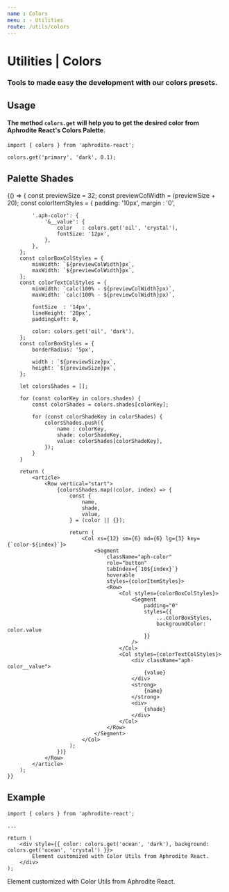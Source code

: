```yaml
---
name : Colors
menu : › Utilities
route: /utils/colors
---
```




# Utilities | Colors
### Tools to made easy the development with our colors presets.

## Usage
#### The method `colors.get` will help you to get the desired color from Aphrodite React's Colors Palette.
```
import { colors } from 'aphrodite-react';

colors.get('primary', 'dark', 0.1);
```


## Palette Shades

<Playground>
    {() => {
        const previewSize     = 32;
        const previewColWidth = (previewSize + 20);
        const colorItemStyles = {
            padding: '10px',
            margin : '0',

            '.aph-color': {
                '&__value': {
                    color   : colors.get('oil', 'crystal'),
                    fontSize: '12px',
                },
            },
        };
        const colorBoxColStyles = {
            minWidth: `${previewColWidth}px`,
            maxWidth: `${previewColWidth}px`,
        };
        const colorTextColStyles = {
            minWidth: `calc(100% - ${previewColWidth}px)`,
            maxWidth: `calc(100% - ${previewColWidth}px)`,

            fontSize  : '14px',
            lineHeight: '20px',
            paddingLeft: 0,

            color: colors.get('oil', 'dark'),
        };
        const colorBoxStyles = {
            borderRadius: '5px',

            width : `${previewSize}px`,
            height: `${previewSize}px`,
        };

        let colorsShades = [];

        for (const colorKey in colors.shades) {
            const colorShades = colors.shades[colorKey];

            for (const colorShadeKey in colorShades) {
                colorsShades.push({
                    name : colorKey,
                    shade: colorShadeKey,
                    value: colorShades[colorShadeKey],
                });
            }
        }

        return (
            <article>
                <Row vertical="start">
                    {colorsShades.map((color, index) => {
                        const {
                            name,
                            shade,
                            value,
                        } = (color || {});

                        return (
                            <Col xs={12} sm={6} md={6} lg={3} key={`color-${index}`}>
                                <Segment
                                    className="aph-color"
                                    role="button"
                                    tabIndex={`10${index}`}
                                    hoverable
                                    styles={colorItemStyles}>
                                    <Row>
                                        <Col styles={colorBoxColStyles}>
                                            <Segment
                                                padding="0"
                                                styles={{
                                                    ...colorBoxStyles,
                                                    backgroundColor: color.value
                                                }}
                                            />
                                        </Col>
                                        <Col styles={colorTextColStyles}>
                                            <div className="aph-color__value">
                                                {value}
                                            </div>
                                            <strong>
                                                {name}
                                            </strong>
                                            <div>
                                                {shade}
                                            </div>
                                        </Col>
                                    </Row>
                                </Segment>
                            </Col>
                        );
                    })}
                </Row>
            </article>
        );
    }}
</Playground>


## Example

```
import { colors } from 'aphrodite-react';

...

return (
    <div style={{ color: colors.get('ocean', 'dark'), background: colors.get('ocean', 'crystal') }}>
        Element customized with Color Utils from Aphrodite React.
    </div>
);
```

<Playground>
    <Row horizontal="center">
        <Col xs={12} sm={6}>
            <Segment
                padding="25px 20px"
                styles={{
                    borderRadius: '5px',
                    textAlign   : 'center',
                    color       : colors.get('ocean', 'dark'),
                    background  : colors.get('ocean', 'crystal'),
                }}>
                Element customized with Color Utils from Aphrodite React.
            </Segment>
        </Col>
    </Row>
</Playground>
